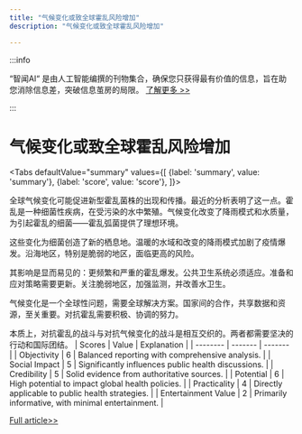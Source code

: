 ```yaml
---
title: "气候变化或致全球霍乱风险增加"
description: "气候变化或致全球霍乱风险增加"

---
```



:::info

“智闻AI“ 是由人工智能编撰的刊物集合，确保您只获得最有价值的信息，旨在助您消除信息差，突破信息茧房的局限。  [了解更多 >>](/)

:::

# 气候变化或致全球霍乱风险增加


<Tabs
	defaultValue="summary"
	values={[
	{label: 'summary', value: 'summary'},
	{label: 'score', value: 'score'},
]}>
<TabItem value="summary">


全球气候变化可能促进新型霍乱菌株的出现和传播。最近的分析表明了这一点。霍乱是一种细菌性疾病，在受污染的水中繁殖。气候变化改变了降雨模式和水质量，为引起霍乱的细菌——霍乱弧菌提供了理想环境。

这些变化为细菌创造了新的栖息地。温暖的水域和改变的降雨模式加剧了疫情爆发。沿海地区，特别是脆弱的地区，面临更高的风险。

其影响是显而易见的：更频繁和严重的霍乱爆发。公共卫生系统必须适应。准备和应对策略需要更新。关注脆弱地区，加强监测，并改善水卫生。

气候变化是一个全球性问题，需要全球解决方案。国家间的合作，共享数据和资源，至关重要。对抗霍乱需要积极、协调的努力。

本质上，对抗霍乱的战斗与对抗气候变化的战斗是相互交织的。两者都需要坚决的行动和国际团结。
</TabItem>
<TabItem value="score">
	| Scores     | Value   | Explanation |
	| -------- | ------- | ------- |
	| Objectivity  | 6    | Balanced reporting with comprehensive analysis.    |
	| Social Impact | 5     | Significantly influences public health discussions.    |
	| Credibility    | 5    | Solid evidence from authoritative sources.    |
	| Potential    | 6    | High potential to impact global health policies.    |
	| Practicality    | 4    | Directly applicable to public health strategies.    |
	| Entertainment Value    | 2    | Primarily informative, with minimal entertainment.    |
</TabItem>
</Tabs>

[Full article>>](https://medicalxpress.com/news/2024-08-global-climate-opportunities-cholera-strains.html)
